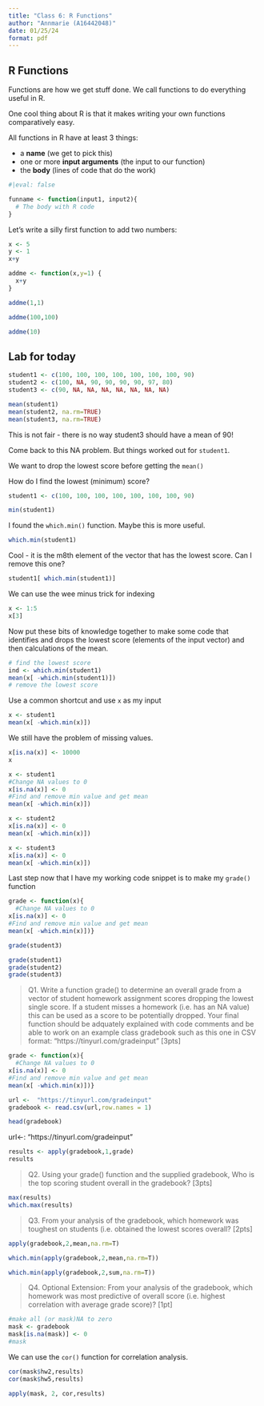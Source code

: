 ```yaml
---
title: "Class 6: R Functions"
author: "Annmarie (A16442048)"
date: 01/25/24
format: pdf
---
```


## R Functions

Functions are how we get stuff done. We call functions to do everything useful in R.

One cool thing about R is that it makes writing your own functions comparatively easy.

All functions in R have at least 3 things:

-  a **name** (we get to pick this)
- one or more **input arguments** (the input to our function)
- the **body** (lines of code that do the work)

```r
#|eval: false 

funname <- function(input1, input2){
  # The body with R code
}
```

Let's write a silly first function to add two numbers:
```r
x <- 5
y <- 1
x+y
```
```r
addme <- function(x,y=1) {
  x+y
}
```

```r
addme(1,1)
```
```r
addme(100,100)
```
```r
addme(10)
```

## Lab for today

```r
student1 <- c(100, 100, 100, 100, 100, 100, 100, 90)
student2 <- c(100, NA, 90, 90, 90, 90, 97, 80)
student3 <- c(90, NA, NA, NA, NA, NA, NA, NA)
```
```r
mean(student1)
mean(student2, na.rm=TRUE)
mean(student3, na.rm=TRUE)
```

This is not fair - there is no way student3 should have a mean of 90!

Come back to this NA problem. But things worked out for `student1`.

We want to drop the lowest score before getting the `mean()`

How do I find the lowest (minimum) score?

```r
student1 <- c(100, 100, 100, 100, 100, 100, 100, 90)
```

```r
min(student1)
```
I found the `which.min()` function. Maybe this is more useful.
```r
which.min(student1)
```
Cool - it is the m8th element of the vector that has the lowest score. Can I remove this one?
```r
student1[ which.min(student1)]
```
We can use the wee minus trick for indexing

```r
x <- 1:5
x[3]
```
Now put these bits of knowledge together to make some code that identifies and drops the lowest score (elements of the input vector) and then calculations of the mean.

```r
# find the lowest score 
ind <- which.min(student1)
mean(x[ -which.min(student1)])
# remove the lowest score

```
Use a common shortcut and use `x` as my input
```r
x <- student1
mean(x[ -which.min(x)])
```

We still have the problem of missing values. 

```r
x[is.na(x)] <- 10000
x
```

```r
x <- student1
#Change NA values to 0
x[is.na(x)] <- 0
#Find and remove min value and get mean
mean(x[ -which.min(x)])
```
```r
x <- student2
x[is.na(x)] <- 0
mean(x[ -which.min(x)])
```
```r
x <- student3
x[is.na(x)] <- 0
mean(x[ -which.min(x)])
```

Last step now that I have my working code snippet is to make my `grade()` function

```r
grade <- function(x){
  #Change NA values to 0
x[is.na(x)] <- 0
#Find and remove min value and get mean
mean(x[ -which.min(x)])}
```
```r
grade(student3)
```
```r
grade(student1)
grade(student2)
grade(student3)
```
>Q1. Write a function grade() to determine an overall grade from a vector of student homework
assignment scores dropping the lowest single score. If a student misses a homework (i.e. has an
NA value) this can be used as a score to be potentially dropped. Your final function should be
adquately explained with code comments and be able to work on an example class gradebook
such as this one in CSV format: “https://tinyurl.com/gradeinput” [3pts]

```r
grade <- function(x){
  #Change NA values to 0
x[is.na(x)] <- 0
#Find and remove min value and get mean
mean(x[ -which.min(x)])}
```
```r
url <-  "https://tinyurl.com/gradeinput"
gradebook <- read.csv(url,row.names = 1)

head(gradebook)
```
url<-: “https://tinyurl.com/gradeinput”

```r
results <- apply(gradebook,1,grade)
results
```
> Q2. Using your grade() function and the supplied gradebook, Who is the top scoring student
overall in the gradebook? [3pts]

```r
max(results)
which.max(results)
```

>Q3. From your analysis of the gradebook, which homework was toughest on students (i.e. obtained
the lowest scores overall? [2pts]

```r
apply(gradebook,2,mean,na.rm=T)
```

```r
which.min(apply(gradebook,2,mean,na.rm=T))
```
```r
which.min(apply(gradebook,2,sum,na.rm=T))
```

>Q4. Optional Extension: From your analysis of the gradebook, which homework was most predictive of overall score (i.e. highest correlation with average grade score)? [1pt]

```r
#make all (or mask)NA to zero
mask <- gradebook
mask[is.na(mask)] <- 0
#mask
```
We can use the `cor()` function for correlation analysis.
```r
cor(mask$hw2,results)
cor(mask$hw5,results)
```
```r
apply(mask, 2, cor,results)
```

